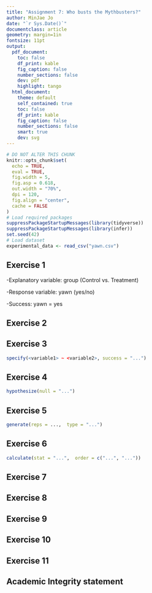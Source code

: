 ```yaml
---
title: "Assignment 7: Who busts the Mythbusters?"
author: MinJae Jo
date: "`r Sys.Date()`"
documentclass: article
geometry: margin=1in
fontsize: 11pt
output:
  pdf_document:
    toc: false
    df_print: kable
    fig_caption: false
    number_sections: false
    dev: pdf
    highlight: tango
  html_document:
    theme: default
    self_contained: true
    toc: false
    df_print: kable
    fig_caption: false
    number_sections: false
    smart: true
    dev: svg
---
```


```r
# DO NOT ALTER THIS CHUNK
knitr::opts_chunk$set(
  echo = TRUE,
  eval = TRUE,
  fig.width = 5,
  fig.asp = 0.618,
  out.width = "70%",
  dpi = 120,
  fig.align = "center",
  cache = FALSE
)
# Load required packages
suppressPackageStartupMessages(library(tidyverse))
suppressPackageStartupMessages(library(infer))
set.seed(42)
# Load dataset
experimental_data <- read_csv("yawn.csv")
```

## Exercise 1

-Explanatory variable: group (Control vs. Treatment)

-Response variable: yawn (yes/no)

-Success: yawn = yes


## Exercise 2




## Exercise 3

<!--- Important note! --->
<!--- RStudio won't try to run code blocks that begin with r instead of ```{r} --->
<!--- Do not change r to {r} for exercises 4, 5, and 6, otherwise the document won't knit --->

```r
specify(<variable1> ~ <variable2>, success = "...")
```

## Exercise 4

```r
hypothesize(null = "...")
```

## Exercise 5

```r
generate(reps = ...,  type = "...")
```

## Exercise 6

```r
calculate(stat = "...",  order = c("...", "..."))
```

## Exercise 7




## Exercise 8




## Exercise 9




## Exercise 10




## Exercise 11




## Academic Integrity statement